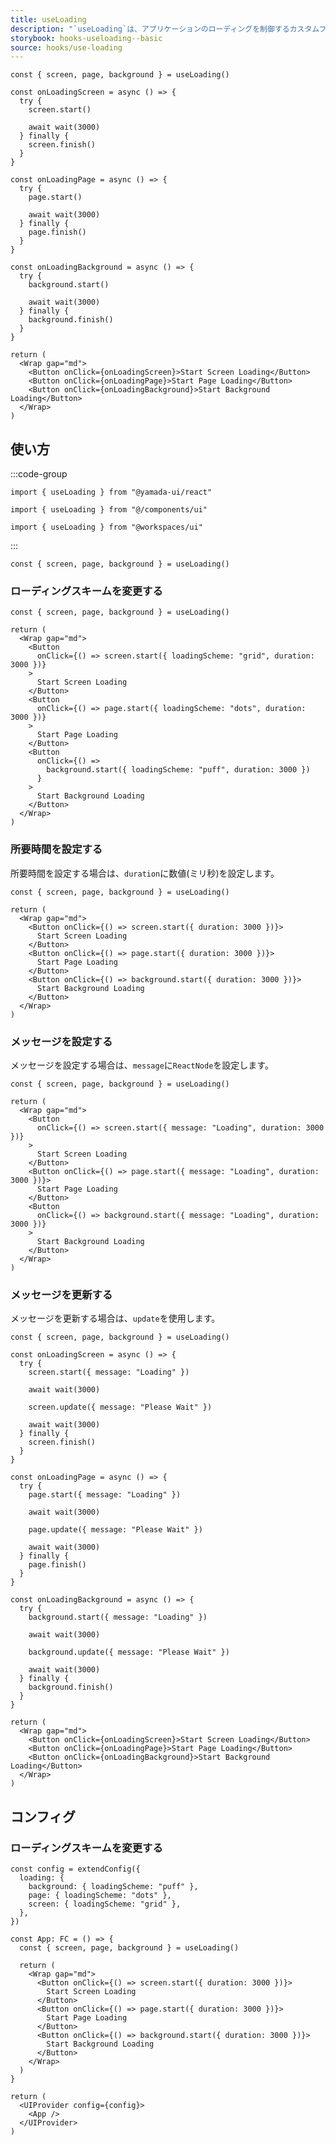 ```yaml
---
title: useLoading
description: "`useLoading`は、アプリケーションのローディングを制御するカスタムフックです。"
storybook: hooks-useloading--basic
source: hooks/use-loading
---
```


```tsx preview functional client
const { screen, page, background } = useLoading()

const onLoadingScreen = async () => {
  try {
    screen.start()

    await wait(3000)
  } finally {
    screen.finish()
  }
}

const onLoadingPage = async () => {
  try {
    page.start()

    await wait(3000)
  } finally {
    page.finish()
  }
}

const onLoadingBackground = async () => {
  try {
    background.start()

    await wait(3000)
  } finally {
    background.finish()
  }
}

return (
  <Wrap gap="md">
    <Button onClick={onLoadingScreen}>Start Screen Loading</Button>
    <Button onClick={onLoadingPage}>Start Page Loading</Button>
    <Button onClick={onLoadingBackground}>Start Background Loading</Button>
  </Wrap>
)
```

## 使い方

:::code-group

```tsx [package]
import { useLoading } from "@yamada-ui/react"
```

```tsx [alias]
import { useLoading } from "@/components/ui"
```

```tsx [monorepo]
import { useLoading } from "@workspaces/ui"
```

:::

```tsx
const { screen, page, background } = useLoading()
```

### ローディングスキームを変更する

```tsx preview functional client
const { screen, page, background } = useLoading()

return (
  <Wrap gap="md">
    <Button
      onClick={() => screen.start({ loadingScheme: "grid", duration: 3000 })}
    >
      Start Screen Loading
    </Button>
    <Button
      onClick={() => page.start({ loadingScheme: "dots", duration: 3000 })}
    >
      Start Page Loading
    </Button>
    <Button
      onClick={() =>
        background.start({ loadingScheme: "puff", duration: 3000 })
      }
    >
      Start Background Loading
    </Button>
  </Wrap>
)
```

### 所要時間を設定する

所要時間を設定する場合は、`duration`に数値(ミリ秒)を設定します。

```tsx preview functional client
const { screen, page, background } = useLoading()

return (
  <Wrap gap="md">
    <Button onClick={() => screen.start({ duration: 3000 })}>
      Start Screen Loading
    </Button>
    <Button onClick={() => page.start({ duration: 3000 })}>
      Start Page Loading
    </Button>
    <Button onClick={() => background.start({ duration: 3000 })}>
      Start Background Loading
    </Button>
  </Wrap>
)
```

### メッセージを設定する

メッセージを設定する場合は、`message`に`ReactNode`を設定します。

```tsx preview functional client
const { screen, page, background } = useLoading()

return (
  <Wrap gap="md">
    <Button
      onClick={() => screen.start({ message: "Loading", duration: 3000 })}
    >
      Start Screen Loading
    </Button>
    <Button onClick={() => page.start({ message: "Loading", duration: 3000 })}>
      Start Page Loading
    </Button>
    <Button
      onClick={() => background.start({ message: "Loading", duration: 3000 })}
    >
      Start Background Loading
    </Button>
  </Wrap>
)
```

### メッセージを更新する

メッセージを更新する場合は、`update`を使用します。

```tsx preview functional client
const { screen, page, background } = useLoading()

const onLoadingScreen = async () => {
  try {
    screen.start({ message: "Loading" })

    await wait(3000)

    screen.update({ message: "Please Wait" })

    await wait(3000)
  } finally {
    screen.finish()
  }
}

const onLoadingPage = async () => {
  try {
    page.start({ message: "Loading" })

    await wait(3000)

    page.update({ message: "Please Wait" })

    await wait(3000)
  } finally {
    page.finish()
  }
}

const onLoadingBackground = async () => {
  try {
    background.start({ message: "Loading" })

    await wait(3000)

    background.update({ message: "Please Wait" })

    await wait(3000)
  } finally {
    background.finish()
  }
}

return (
  <Wrap gap="md">
    <Button onClick={onLoadingScreen}>Start Screen Loading</Button>
    <Button onClick={onLoadingPage}>Start Page Loading</Button>
    <Button onClick={onLoadingBackground}>Start Background Loading</Button>
  </Wrap>
)
```

## コンフィグ

### ローディングスキームを変更する

```tsx preview functional client
const config = extendConfig({
  loading: {
    background: { loadingScheme: "puff" },
    page: { loadingScheme: "dots" },
    screen: { loadingScheme: "grid" },
  },
})

const App: FC = () => {
  const { screen, page, background } = useLoading()

  return (
    <Wrap gap="md">
      <Button onClick={() => screen.start({ duration: 3000 })}>
        Start Screen Loading
      </Button>
      <Button onClick={() => page.start({ duration: 3000 })}>
        Start Page Loading
      </Button>
      <Button onClick={() => background.start({ duration: 3000 })}>
        Start Background Loading
      </Button>
    </Wrap>
  )
}

return (
  <UIProvider config={config}>
    <App />
  </UIProvider>
)
```
